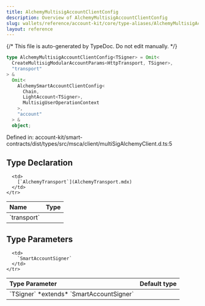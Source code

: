 ```yaml
---
title: AlchemyMultisigAccountClientConfig
description: Overview of AlchemyMultisigAccountClientConfig
slug: wallets/reference/account-kit/core/type-aliases/AlchemyMultisigAccountClientConfig
layout: reference
---
```


{/* This file is auto-generated by TypeDoc. Do not edit manually. */}

```ts
type AlchemyMultisigAccountClientConfig<TSigner> = Omit<
  CreateMultisigModularAccountParams<HttpTransport, TSigner>,
  "transport"
> &
  Omit<
    AlchemySmartAccountClientConfig<
      Chain,
      LightAccount<TSigner>,
      MultisigUserOperationContext
    >,
    "account"
  > &
  object;
```

Defined in: account-kit/smart-contracts/dist/types/src/msca/client/multiSigAlchemyClient.d.ts:5

## Type Declaration

<table>
  <thead>
    <tr>
      <th align="left">Name</th>
      <th align="left">Type</th>
    </tr>
  </thead>

  <tbody>
    <tr>
      <td>
        `transport`
      </td>

      <td>
        [`AlchemyTransport`](AlchemyTransport.mdx)
      </td>
    </tr>

  </tbody>
</table>

## Type Parameters

<table>
  <thead>
    <tr>
      <th align="left">Type Parameter</th>
      <th align="left">Default type</th>
    </tr>
  </thead>

  <tbody>
    <tr>
      <td>
        `TSigner` *extends* `SmartAccountSigner`
      </td>

      <td>
        `SmartAccountSigner`
      </td>
    </tr>

  </tbody>
</table>
